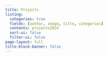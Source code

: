 ```yaml
---
title: Projects
listing:
  categories: true
  fields: [author, image, title, categories]
  contents: projects2024
  sort-ui: false
  filter-ui: false
page-layout: full
title-block-banner: false
---
```


